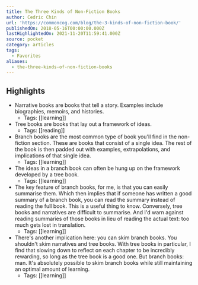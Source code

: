 ```yaml
---
title: The Three Kinds of Non-Fiction Books
author: Cedric Chin
url: 'https://commoncog.com/blog/the-3-kinds-of-non-fiction-book/'
publishedOn: 2018-05-16T00:00:00.000Z
lastHighlightedOn: 2021-11-20T11:59:41.000Z
source: pocket
category: articles
tags:
  - Favorites
aliases:
  - the-three-kinds-of-non-fiction-books
---
```

## Highlights
- Narrative books are books that tell a story. Examples include biographies, memoirs, and histories.
    - Tags: [[learning]] 
- Tree books are books that lay out a framework of ideas.
    - Tags: [[reading]] 
- Branch books are the most common type of book you'll find in the non-fiction section. These are books that consist of a single idea. The rest of the book is then padded out with examples, extrapolations, and implications of that single idea.
    - Tags: [[learning]] 
- The ideas in a branch book can often be hung up on the framework developed by a tree book.
    - Tags: [[learning]] 
- The key feature of branch books, for me, is that you can easily summarise them. Which then implies that if someone has written a good summary of a branch book, you can read the summary instead of reading the full book.
  This is a useful thing to know. Conversely, tree books and narratives are difficult to summarise. And I'd warn against reading summaries of those books in lieu of reading the actual text: too much gets lost in translation.
    - Tags: [[learning]] 
- There's another implication here: you can skim branch books. You shouldn't skim narratives and tree books.
  With tree books in particular, I find that slowing down to reflect on each chapter to be incredibly rewarding, so long as the tree book is a good one.
  But branch books: man. It's absolutely possible to skim branch books while still maintaining an optimal amount of learning.
    - Tags: [[learning]]
